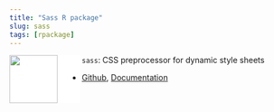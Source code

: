```yaml
---
title: "Sass R package"
slug: sass
tags: [rpackage]
---
```


<a><img src="/projects/sass/sass.svg" align="left" height=85 style="background-color: white; padding-right: 40px;"/></a>
`sass`: CSS preprocessor for dynamic style sheets

  - [Github](https://github.com/rstudio/sass),
[Documentation](https://rstudio.github.io/sass/articles/sass.html)

<!--more-->
